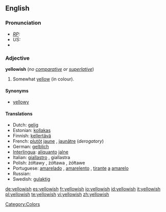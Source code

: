 ==English==

===Pronunciation===
* ''[[RP]]:'' {{IPA|/ˈjeləʊɪʃ/}}
* ''US:'' {{IPA|/ˈjelɔʊɪʃ/}}
* {{audio|en-us-yellowish.ogg|Audio (US)}}

===Adjective===
'''yellowish''' (''no [[comparative]] or [[superlative]]'')

# Somewhat [[yellow]] (in colour).

====Synonyms====
* [[yellowy]]

====Translations====
* Dutch: [[gelig]]
* Estonian: [[kollakas]]
* Finnish: [[kellertävä]]
* French: [[plutôt]] [[jaune]] {{m|f}}, [[jaunâtre]] {{m|f}} (''derogatory'')
* German: [[gelblich]]
* [[Interlingua]]: [[aliquanto]] [[jalne]]
* Italian: [[giallastro]] {{m}}, giallastra {{f}}
* Polish: żółtawy {{m}}, żółtawa {{f}}, żółtawe {{n}}
* Portuguese: [[amarelado]] {{m}}, [[amarelento]] {{m}}, [[tirante]] [[a]] [[amarelo]]
* Russian: {{t|ru|желтоватый|sc=Cyrl|tr=želtovátyj}}
* Swedish: [[gulaktig]]

[[Category:Colors]]

[[de:yellowish]]
[[es:yellowish]]
[[fr:yellowish]]
[[io:yellowish]]
[[id:yellowish]]
[[it:yellowish]]
[[pl:yellowish]]
[[te:yellowish]]
[[vi:yellowish]]
[[zh:yellowish]]